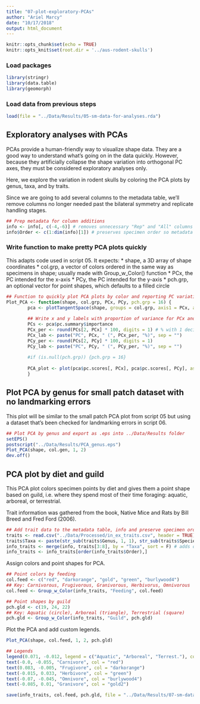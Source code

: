 ```yaml
---
title: "07-plot-exploratory-PCAs"
author: "Ariel Marcy"
date: "10/17/2018"
output: html_document
---
```


```r
knitr::opts_chunk$set(echo = TRUE)
knitr::opts_knit$set(root.dir = '../aus-rodent-skulls')
```

### Load packages
```r
library(stringr)
library(data.table)
library(geomorph)
```

### Load data from previous steps
```r
load(file = "../Data/Results/05-sm-data-for-analyses.rda")
```

## Exploratory analyses with PCAs
PCAs provide a human-friendly way to visualize shape data. They are a good way to understand what's going on in the data quickly. However, because they artificially collapse the shape variation into orthogonal PC axes, they must be considered exploratory analyses only. 

Here, we explore the variation in rodent skulls by coloring the PCA plots by genus, taxa, and by traits.

Since we are going to add several columns to the metadata table, we'll remove columns no longer needed past the bilateral symmetry and replicate handling stages. 
```r
## Prep metadata for column additions
info <- info[, c(-4,-6)] # removes unnecessary "Rep" and "All" columns
info$Order <- c(1:dim(info)[1]) # preserves specimen order so metadata matches shape data
```

### Write function to make pretty PCA plots quickly
This adapts code used in script 05. It expects:
* shape, a 3D array of shape coordinates
* col.grp, a vector of colors ordered in the same way as specimens in shape; usually made with Group_w_Color() function
* PCx, the PC intended for the x-axis
* PCy, the PC intended for the y-axis
* pch.grp, an optional vector for point shapes, which defaults to a filled circle
```r
## Function to quickly plot PCA plots by color and reporting PC variation in %
Plot_PCA <- function(shape, col.grp, PCx, PCy, pch.grp = 16) {
        pca <- plotTangentSpace(shape, groups = col.grp, axis1 = PCx, axis2 = PCy, verbose = T)
        
        ## Write x and y labels with proportion of variance for PCx and PCy
        PCs <- pca$pc.summary$importance
        PCx_per <- round(PCs[2, PCx] * 100, digits = 1) # % with 1 decimal
        PCx_lab <- paste("PC", PCx, " (", PCx_per, "%)", sep = "")
        PCy_per <- round(PCs[2, PCy] * 100, digits = 1)
        PCy_lab <- paste("PC", PCy, " (", PCy_per, "%)", sep = "")
        
        #if (is.null(pch.grp)) {pch.grp = 16}
        
        PCA_plot <- plot(pca$pc.scores[, PCx], pca$pc.scores[, PCy], asp = T, xlab = PCx_lab, ylab = PCy_lab, col = col.grp, pch = pch.grp, cex = 1.5, bg = col.grp, cex.axis = 1.3, cex.lab = 1.3)
        }
```

## Plot PCA by genus for small patch dataset with no landmarking errors
This plot will be similar to the small patch PCA plot from script 05 but using a dataset that's been checked for landmarking errors in script 06.
```r
## Plot PCA by genus and export as .eps into ../Data/Results folder
setEPS()
postscript("../Data/Results/PCA_genus.eps")
Plot_PCA(shape, col.gen, 1, 2)
dev.off()
```

## PCA plot by diet and guild
This PCA plot colors specimen points by diet and gives them a point shape based on guild, i.e. where they spend most of their time foraging: aquatic, arboreal, or terrestrial.

Trait information was gathered from the book, Native Mice and Rats by Bill Breed and Fred Ford (2006). 
```r
## Add trait data to the metadata table, info and preserve specimen order
traits <- read.csv("../Data/Processed/in_ex_traits.csv", header = TRUE)
traits$Taxa <- paste(str_sub(traits$Genus, 1, 1), str_sub(traits$Species, 1, 3), sep = "_") # make matching Taxa column
info_traits <- merge(info, traits[3:8], by = "Taxa", sort = F) # adds only new columns from the trait data frame
info_traits <- info_traits[order(info_traits$Order),] 
```

Assign colors and point shapes for PCA.
```r
## Point colors by feeding
col.feed <- c("red", "darkorange", "gold", "green", "burlywood4")
## Key: Carnivorous, Frugivorous, Granivorous, Herbivorus, Omnivorous
col.feed <- Group_w_Color(info_traits, "Feeding", col.feed)

## Point shapes by guild
pch.gld <- c(19, 24, 22)
## Key: Aquatic (circle), Arboreal (triangle), Terrestrial (square)
pch.gld <- Group_w_Color(info_traits, "Guild", pch.gld)
```

Plot the PCA and add custom legends.
```r
Plot_PCA(shape, col.feed, 1, 2, pch.gld)

## Legends
legend(0.071, -0.012, legend = c("Aquatic", "Arboreal", "Terrest."), col = "black", border = NULL, pch = c(21, 24, 22))
text(-0.0, -0.055, "Carnivore", col = "red")
text(0.083, -0.005, "Frugivore", col = "darkorange")
text(-0.015, 0.033, "Herbivore", col = "green")
text(-0.07, -0.045, "Omnivore", col = "burlywood4")
text(-0.085, 0.01, "Granivore", col = "gold2")
```

```r
save(info_traits, col.feed, pch.gld, file = "../Data/Results/07-sm-data-w-traits.rda")
```